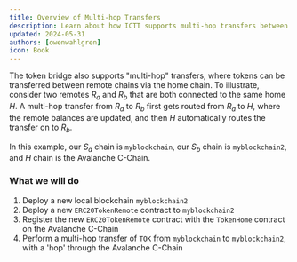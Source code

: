 ```yaml
---
title: Overview of Multi-hop Transfers
description: Learn about how ICTT supports multi-hop transfers between spoke chains.
updated: 2024-05-31
authors: [owenwahlgren]
icon: Book
---
```


The token bridge also supports "multi-hop" transfers, where tokens can be transferred between remote chains via the home chain. To illustrate, consider two remotes _R<sub>a</sub>_ and _R<sub>b</sub>_ that are both connected to the same home _H_. A multi-hop transfer from _R<sub>a</sub>_ to _R<sub>b</sub>_ first gets routed from _R<sub>a</sub>_ to _H_, where the remote balances are updated, and then _H_ automatically routes the transfer on to _R<sub>b</sub>_.

In this example, our _S<sub>a</sub>_ chain is `myblockchain`, our _S<sub>b</sub>_ chain is `myblockchain2`, and _H_ chain is the Avalanche C-Chain.

### What we will do

1. Deploy a new local blockchain `myblockchain2`
2. Deploy a new `ERC20TokenRemote` contract to `myblockchain2`
3. Register the new `ERC20TokenRemote` contract with the `TokenHome` contract on the Avalanche C-Chain
3. Perform a multi-hop transfer of `TOK` from `myblockchain` to `myblockchain2`, with a 'hop' through the Avalanche C-Chain


